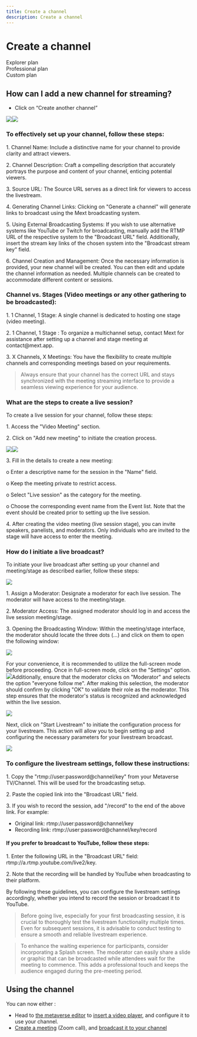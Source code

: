 ```yaml
---
title: Create a channel
description: Create a channel
---
```


# **Create a channel**

<div class="flex-row">
  <div class="plan">Explorer plan</div>
  <div class="plan">Professional plan</div>
  <div class="plan">Custom plan</div>
</div>

## How can I add a new channel for streaming?

* Click on “Create another channel” 

![](/img/Documentationspeedchannel.jpg)![](/img/Marvaimages/documentationchannel.jpg)

### To effectively set up your channel, follow these steps:

1\.	Channel Name: Include a distinctive name for your channel to provide clarity and attract viewers.

2\.	Channel Description: Craft a compelling description that accurately portrays the purpose and content of your channel, enticing potential viewers.

3\.	Source URL: The Source URL serves as a direct link for viewers to access the livestream. 

4\.	Generating Channel Links: Clicking on "Generate a channel" will generate links to broadcast using the Mext broadcasting system.

5\.	Using External Broadcasting Systems: If you wish to use alternative systems like YouTube or Twitch for broadcasting, manually add the RTMP URL of the respective system to the "Broadcast URL" field. Additionally, insert the stream key links of the chosen system into the "Broadcast stream key" field.

6\.	Channel Creation and Management: Once the necessary information is provided, your new channel will be created. You can then edit and update the channel information as needed. Multiple channels can be created to accommodate different content or sessions.

### Channel vs. Stages (Video meetings or any other gathering to be broadcasted):

1\.	1 Channel, 1 Stage: A single channel is dedicated to hosting one stage (video meeting).

2\.	1 Channel, 1 Stage : To organize a multichannel setup, contact Mext for assistance after setting up a channel and stage meeting at contact\@mext.app.

3\.	X Channels, X Meetings: You have the flexibility to create multiple channels and corresponding meetings based on your requirements.

>  Always ensure that your channel has the correct URL and stays synchronized with the meeting streaming interface to provide a seamless viewing experience for your audience.

### What are the steps to create a live session? 

To create a live session for your channel, follow these steps:

1\.	Access the "Video Meeting" section.

2\.	Click on "Add new meeting" to initiate the creation process.

 ![](/img/Marvaimages/Documentationmeting.jpg)![](/img/Marvaimages/documentationaddmeeting.jpg)

3\.	Fill in the details to create a new meeting:

o	Enter a descriptive name for the session in the "Name" field.

o	Keep the meeting private to restrict access.

o	Select "Live session" as the category for the meeting.

o	Choose the corresponding event name from the Event list. Note that the event should be created prior to setting up the live session.

4\.	After creating the video meeting (live session stage), you can invite speakers, panelists, and moderators. Only individuals who are invited to the stage will have access to enter the meeting.

### How do I initiate a live broadcast? 

To initiate your live broadcast after setting up your channel and meeting/stage as described earlier, follow these steps:

![](/img/Marvaimages/Documentationo.jpg)

1\.	Assign a Moderator: Designate a moderator for each live session. The moderator will have access to the meeting/stage.

2\.	Moderator Access: The assigned moderator should log in and access the live session meeting/stage.

3\.	Opening the Broadcasting Window: Within the meeting/stage interface, the moderator should locate the three dots (…) and click on them to open the following window:

![](/img/Marvaimages/documentationmonitorl.jpg)

For your convenience, it is recommended to utilize the full-screen mode before proceeding. Once in full-screen mode, click on the "Settings" option. ![](/img/Marvaimages/Image4.png)Additionally, ensure that the moderator clicks on "Moderator" and selects the option "everyone follow me". After making this selection, the moderator should confirm by clicking "OK" to validate their role as the moderator. This step ensures that the moderator's status is recognized and acknowledged within the live session.

![](/img/Marvaimages/Image5.png)

Next, click on "Start Livestream" to initiate the configuration process for your livestream. This action will allow you to begin setting up and configuring the necessary parameters for your livestream broadcast.

![](/img/Marvaimages/Image6.png)

### To configure the livestream settings, follow these instructions:

1\.	Copy the "rtmp\://user\:password\@channel/key" from your Metaverse TV/Channel. This will be used for the broadcasting setup.

2\.	Paste the copied link into the "Broadcast URL" field.

3\.	If you wish to record the session, add "/record" to the end of the above link. For example:

* Original link: rtmp\://user\:password\@channel/key
* Recording link: rtmp\://user\:password\@channel/key/record

#### If you prefer to broadcast to YouTube, follow these steps:

1\.	Enter the following URL in the "Broadcast URL" field: rtmp\://a.rtmp.youtube.com/live2/key.

2\.	Note that the recording will be handled by YouTube when broadcasting to their platform.

By following these guidelines, you can configure the livestream settings accordingly, whether you intend to record the session or broadcast it to YouTube.

>  Before going live, especially for your first broadcasting session, it is crucial to thoroughly test the livestream functionality multiple times. Even for subsequent sessions, it is advisable to conduct testing to ensure a smooth and reliable livestream experience.

>  To enhance the waiting experience for participants, consider incorporating a Splash screen. The moderator can easily share a slide or graphic that can be broadcasted while attendees wait for the meeting to commence. This adds a professional touch and keeps the audience engaged during the pre-meeting period.

## Using the channel

You can now either :

* Head to [the metaverse editor](/docs/metaverse/manage-your-metaverse/customize-your-metaverse/metaverse-editor) to [insert a video player](/docs/metaverse/manage-your-metaverse/customize-your-metaverse/types-of-models/videos-and-screens), and configure it to use your channel.
* [Create a meeting](/docs/metaverse/manage-your-events/video-meetings/create-a-meeting) (Zoom call), and [broadcast it to your channel](/docs/metaverse/manage-your-events/metaverse-tv/broadcasting-a-meeting)
